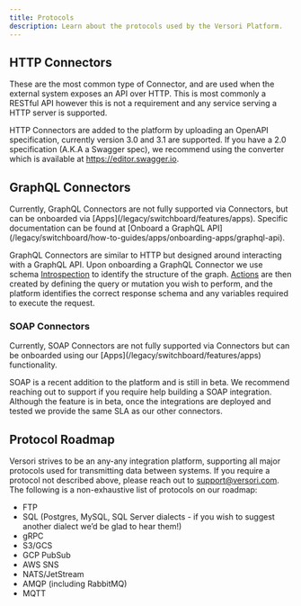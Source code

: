 ```yaml
---
title: Protocols
description: Learn about the protocols used by the Versori Platform.
---
```



<ProtocolOverview />

## HTTP Connectors

These are the most common type of Connector, and are used when the external system exposes an API over HTTP. This is
most commonly a RESTful API however this is not a requirement and any service serving a HTTP server is supported.

HTTP Connectors are added to the platform by uploading an OpenAPI specification, currently version 3.0 and 3.1 are
supported. If you have a 2.0 specification (A.K.A a Swagger spec), we recommend using the converter which is available
at https://editor.swagger.io.

## GraphQL Connectors

<Warning>
    Currently, GraphQL Connectors are not fully supported via Connectors, but can be onboarded via
    [Apps](/legacy/switchboard/features/apps). Specific documentation can be found at [Onboard a GraphQL
    API](/legacy/switchboard/how-to-guides/apps/onboarding-apps/graphql-api).
</Warning>

GraphQL Connectors are similar to HTTP but designed around interacting with a GraphQL API. Upon onboarding a GraphQL
Connector we use schema [Introspection](https://graphql.org/learn/introspection/) to identify the structure of the
graph. [Actions](https://www.notion.so/Actions-60ec97f011804323a7c9c02a9c5da8c5?pvs=21) are then created by defining the
query or mutation you wish to perform, and the platform identifies the correct response schema and any variables
required to execute the request.

### SOAP Connectors

<Warning>
    Currently, SOAP Connectors are not fully supported via Connectors but can be onboarded using our
    [Apps](/legacy/switchboard/features/apps) functionality.
</Warning>

SOAP is a recent addition to the platform and is still in beta. We recommend reaching out to support if you require help
building a SOAP integration. Although the feature is in beta, once the integrations are deployed and tested we provide
the same SLA as our other connectors.

## Protocol Roadmap

Versori strives to be an any-any integration platform, supporting all major protocols used for transmitting data between
systems. If you require a protocol not described above, please reach out to support@versori.com. The following is a
non-exhaustive list of protocols on our roadmap:

- FTP
- SQL (Postgres, MySQL, SQL Server dialects - if you wish to suggest another dialect we’d be glad to hear them!)
- gRPC
- S3/GCS
- GCP PubSub
- AWS SNS
- NATS/JetStream
- AMQP (including RabbitMQ)
- MQTT
